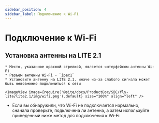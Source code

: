 ```yaml
---
sidebar_position: 4
sidebar_label: Подключение к Wi-Fi
---
```



# Подключение к Wi-Fi

## Установка антенны на LITE 2.1

    * Место, указанное красной стрелкой, является интерфейсом антенны Wi-Fi
    * Разъем антенны Wi-Fi - `ipex1`
    * Установите антенну на LITE 2.1, иначе из-за слабого сигнала может быть невозможно подключиться к сети

    <ImageView image={require('@site/docs/ProductDoc/SBC/fly-lite/lite2.1/img/wifi.png').default} size="100%" align="left" />  

* Если вы обнаружили, что Wi-Fi не подключается нормально, сначала проверьте, подключена ли антенна, а затем используйте приведенный ниже метод для подключения к Wi-Fi

<WIFI />